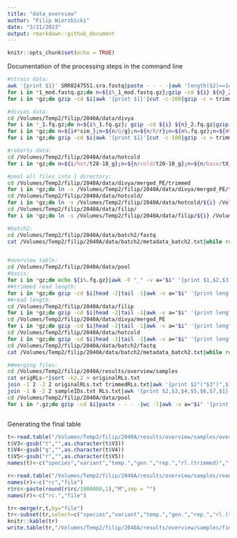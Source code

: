 ```yaml
---
title: "data_overview"
author: "Filip Wierzbicki"
date: "3/21/2023"
output: rmarkdown::github_document
---
```


```r
knitr::opts_chunk$set(echo = TRUE)
```

Documentation of the processing steps in the command line
```bash
#strain data:
awk '{print $1}' SRR8247551.sra.fastq|paste - - - -|awk 'length($2)==140'|tr "\t" "\n"|gzip -c > wXD1.fq.gz #this dataset has mixed length, keep only 140nt reads
for i in *1_mod.fastq.gz;do n=${i%_1_mod.fastq.gz};gzip -cd ${i} ${n}_2_mod.fastq.gz|gzip -c > ../${n}.fq.gz;done #merging PE data into 1 file
for i in *gz;do gzip -cd $i|awk '{print $1}'|cut -c-100|gzip -c > trimmed/${i};done #trims the fastq file to 100bp

#divyas data:
cd /Volumes/Temp2/filip/2040A/data/divya
for i in *_1.fq.gz;do n=${i%_1.fq.gz}; gzip -cd ${i} ${n}_2.fq.gz|gzip -c > merged_PE/${n}.fq.gz ;done #merging PE data into 1 file
for i in *gz;do n=${i#*sim_};n=${n/G/g};n=${n/R/r};n=${n%.fq.gz};n=${n%_*};n=${n/naive/r1g0};r=${n%g*};g=${n#*g};mv $i Dsim_M_t25_g${g}_${r}.fq.gz;done #renaming files
for i in *gz;do gzip -cd $i|awk '{print $1}'|cut -c-100|gzip -c > trimmed/${i};done #trims the fastq file to 100bp

#roberts data:
cd /Volumes/Temp2/filip/2040A/data/hotcold
for i in *gz;do n=${i/hot/t28-18_g};n=${n/cold/t20-10_g};n=${n/base/tX_g0};mv $i Dsim_S_${n};done #renaming files

#pool all files into 1 directory:
cd /Volumes/Temp2/filip/2040A/data/divya/merged_PE/trimmed
for i in *gz;do ln -s /Volumes/Temp2/filip/2040A/data/divya/merged_PE/trimmed/${i} /Volumes/Temp2/filip/2040A/data/pool/${i};done
cd /Volumes/Temp2/filip/2040A/data/hotcold/
for i in *gz;do ln -s /Volumes/Temp2/filip/2040A/data/hotcold/${i} /Volumes/Temp2/filip/2040A/data/pool/${i};done
cd /Volumes/Temp2/filip/2040A/data/filip/
for i in *gz;do ln -s /Volumes/Temp2/filip/2040A/data/filip/${i} /Volumes/Temp2/filip/2040A/data/pool/${i};done

#batch2:
cd /Volumes/Temp2/filip/2040A/data/batch2/fastq
cat /Volumes/Temp2/filip/2040A/data/batch2/metadata_batch2.txt|while read b n;do ln -s /Volumes/Temp2/filip/2040A/data/batch2/fastq/${b}.fastq.fq.gz /Volumes/Temp2/filip/2040A/data/pool/${n}.fq.gz;done


#overview table:
cd /Volumes/Temp2/filip/2040A/data/pool
#basis:
for i in *gz;do echo ${i%.fq.gz}|awk -F "_" -v a="$i" '{print $1,$2,$3,$4,$5,a}';done|sort -k6,6 > /Volumes/Temp2/filip/2040A/results/overview/samples/sampleIDs.txt 
##trimmed read length:
for i in *gz;do gzip -cd $i|head -2|tail -1|awk -v a="$i" '{print length($1),a}';done|sort -k2,2 > /Volumes/Temp2/filip/2040A/results/overview/samples/trimmedRLs.txt
##read length:
cd /Volumes/Temp2/filip/2040A/data/filip
for i in *gz;do gzip -cd $i|head -2|tail -1|awk -v a="$i" '{print length($1),a}';done > /Volumes/Temp2/filip/2040A/results/overview/samples/origRLs-filip.txt
cd /Volumes/Temp2/filip/2040A/data/divya/merged_PE
for i in *gz;do gzip -cd $i|head -2|tail -1|awk -v a="$i" '{print length($1),a}';done > /Volumes/Temp2/filip/2040A/results/overview/samples/origRLs-divya.txt
cd /Volumes/Temp2/filip/2040A/data/hotcold
for i in *gz;do gzip -cd $i|head -2|tail -1|awk -v a="$i" '{print length($1),a}';done > /Volumes/Temp2/filip/2040A/results/overview/samples/origRLs-robert.txt #required manual editing based on table S1 from  https://doi.org/10.1093/molbev/msac141 since data is trimmed already
cd /Volumes/Temp2/filip/2040A/data/batch2/fastq
cat /Volumes/Temp2/filip/2040A/data/batch2/metadata_batch2.txt|while read b n; do gzip -cd ${b}.fastq.fq.gz|head -2|tail -1|awk -v a="$n" '{print length($1),a".fq.gz"}';done > /Volumes/Temp2/filip/2040A/results/overview/samples/origRLs-filip-batch2.txt

##merging files:
cd /Volumes/Temp2/filip/2040A/results/overview/samples
cat origRLs-*|sort -k2,2 > originalRLs.txt
join -1 2 -2 2 originalRLs.txt trimmedRLs.txt|awk '{print $2"("$3")",$1}' > RLs.txt
join -1 6 -2 2 sampleIDs.txt RLs.txt|awk '{print $2,$3,$4,$5,$6,$7,$1}' > overview.forR
cd /Volumes/Temp2/filip/2040A/data/pool
for i in *.gz;do gzip -cd $i|paste - - - -|wc -l|awk -v a="$i" '{print $1,a}';done > /Volumes/Temp2/filip/2040A/results/overview/samples/readcounts.txt



```

Generating the final table
```r

t<-read.table("/Volumes/Temp2/filip/2040A/results/overview/samples/overview.forR")
t$V3<-gsub("t","",as.character(t$V3))
t$V4<-gsub("g","",as.character(t$V4))
t$V5<-gsub("r","",as.character(t$V5))
names(t)<-c("species","variant","temp.","gen.","rep.","rl.(trimmed)","file")

r<-read.table("/Volumes/Temp2/filip/2040A/results/overview/samples/readcounts.txt")
names(r)<-c("rc","file")
r$rc<-paste(round(r$rc/1000000,1),"M",sep = "")
names(r)<-c("rc.","file")

tr<-merge(r,t,by="file")
tr<-subset(tr,select=c("species","variant","temp.","gen.","rep.","rl.(trimmed)","rc.","file"))
knitr::kable(tr)
write.table(tr,"/Volumes/Temp2/filip/2040A/results/overview/samples/final-overview.txt",quote=FALSE,sep="\t",row.names = FALSE)


```

